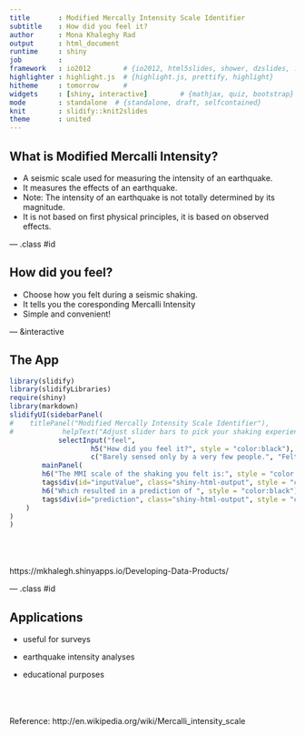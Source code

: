```yaml
---
title       : Modified Mercally Intensity Scale Identifier
subtitle    : How did you feel it?
author      : Mona Khaleghy Rad
output      : html_document
runtime     : shiny
job         : 
framework   : io2012        # {io2012, html5slides, shower, dzslides, ...}
highlighter : highlight.js  # {highlight.js, prettify, highlight}
hitheme     : tomorrow      # 
widgets     : [shiny, interactive]        # {mathjax, quiz, bootstrap}
mode        : standalone  # {standalone, draft, selfcontained}
knit        : slidify::knit2slides
theme       : united
---
```


## What is Modified Mercalli Intensity?

* A seismic scale used for measuring the intensity of an earthquake. 
* It measures the effects of an earthquake. 
* Note: The intensity of an earthquake is not totally determined by its magnitude. 
* It is not based on first physical principles, it is based on observed effects.

--- .class #id 

## How did you feel?

* Choose how you felt during a seismic shaking. 
* It tells you the coresponding Mercalli Intensity
* Simple and convenient!

--- &interactive

## The App

```r
library(slidify)
library(slidifyLibraries)
require(shiny)
library(markdown)
slidifyUI(sidebarPanel(
#    titlePanel("Modified Mercally Intensity Scale Identifier"),
#            helpText("Adjust slider bars to pick your shaking experience."),
            selectInput("feel", 
                    h5("How did you feel it?", style = "color:black"),
                    c("Barely sensed only by a very few people.", "Felt only by a few people at rest in houses or on upper floors.","Felt indoors as a light vibration. Hanging objects may swing slightly.","Generally noticed indoors, but not outside, as a moderate vibration or jolt. Light sleepers may be awakened. Walls may creak, and glassware, crockery, doors or windows rattle.","Generally felt outside and by almost everyone indoors. Most sleepers are awakened and a few people alarmed. Small objects are shifted or overturned, and pictures knock against the wall. Some glassware and crockery may break, and loosely secured doors may swing open and shut.","Felt by all. People and animals are alarmed, and many run outside. Walking steadily is difficult. Furniture and appliances may move on smooth surfaces, and objects fall from walls and shelves. Glassware and crockery break. Slight non-structural damage to buildings may occur.","People experience difficulty standing. Furniture and appliances are shifted. Substantial damage to fragile or unsecured objects. A few weak buildings are damaged.","A few buildings are damaged and some weak buildings are destroyed.","Some buildings are damaged and many weak buildings are destroyed.","Many buildings are damaged and most weak buildings are destroyed.","Most buildings are damaged and many buildings are destroyed.","All buildings are damaged and most buildings are destroyed.")),
        mainPanel(
        h6("The MMI scale of the shaking you felt is:", style = "color:black"), br(),
        tags$div(id="inputValue", class="shiny-html-output", style = "color:green"), br(),
        h6("Which resulted in a prediction of ", style = "color:black"),  br(),
        tags$div(id="prediction", class="shiny-html-output", style = "color:red")
    )
)
)

```

<br/>
<br/>
<br/>
https://mkhalegh.shinyapps.io/Developing-Data-Products/

--- .class #id

## Applications

* useful for surveys   

* earthquake intensity analyses 

* educational purposes

<br/>
<br/>
<br/>
Reference: http://en.wikipedia.org/wiki/Mercalli_intensity_scale
